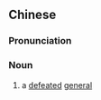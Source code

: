 {{also|败将}}
==Chinese==
{{zh-forms|s=败将}}

===Pronunciation===
{{zh-pron
|m=bàijiàng
|c=baai6 zoeng3
|h=pfs=phai-chiong
|mn=pāi-chiòng
|cat=n
}}

===Noun===
{{zh-noun}}

# {{lb|zh|literary}} a [[defeated]] [[general]]